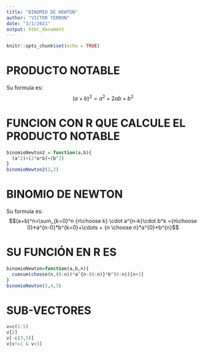 ```yaml
---
title: "BINOMIO DE NEWTON"
author: "VICTOR TERRON"
date: "3/1/2021"
output: html_document
---
```


```r
knitr::opts_chunk$set(echo = TRUE)
```

# PRODUCTO NOTABLE
Su formula es: $$(a+b)^2=a^2+2ab+b^2$$

# FUNCION CON R QUE CALCULE EL PRODUCTO NOTABLE
```r
binomioNewton2 = function(a,b){
  (a^2)+(2*a*b)+(b^2)
}
binomioNewton2(2,2)
```
# BINOMIO DE NEWTON
Su formula es: $$(a+b)^n=\sum_{k=0}^n {n\choose k} \cdot a^{n-k}\cdot b^k ={n\choose 0}*a^{n-0}*b^{k=0}+\cdots + {n \choose n}*a^{0}*b^{n}$$


# SU FUNCIÓN EN R ES
```r
binomioNewton=function(a,b,n){
  cumsum(choose(n,(0:n))*a^{n-(0:n)}*b^(0:n))[n+1]
}
binomioNewton(5,4,3)

```

# SUB-VECTORES
```r
v=c(1:5)
v[2]
v[-c(3,5)]
v[v!=1 & v>3]
```

